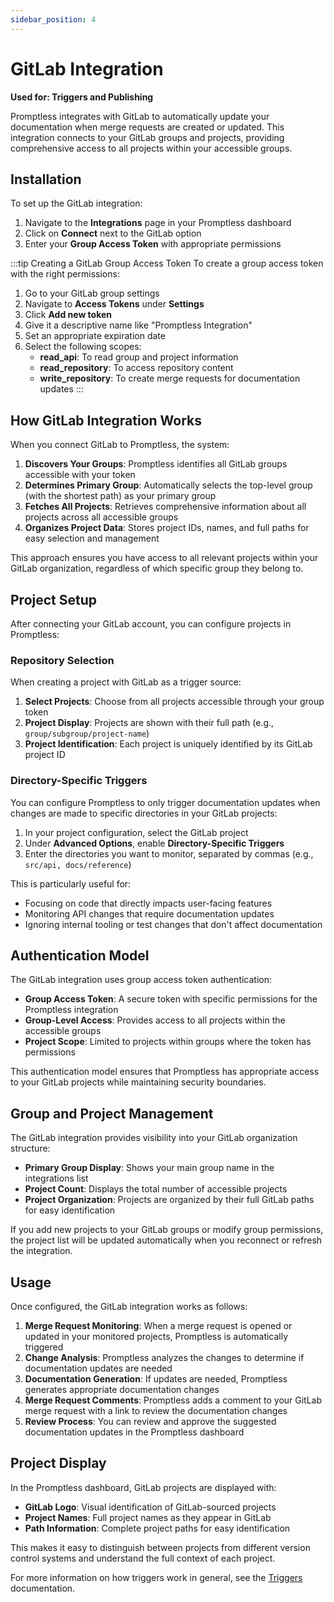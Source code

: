 ```yaml
---
sidebar_position: 4
---
```


# GitLab Integration

**Used for: Triggers and Publishing**

Promptless integrates with GitLab to automatically update your documentation when merge requests are created or updated. This integration connects to your GitLab groups and projects, providing comprehensive access to all projects within your accessible groups.

## Installation

To set up the GitLab integration:

1. Navigate to the **Integrations** page in your Promptless dashboard
2. Click on **Connect** next to the GitLab option
3. Enter your **Group Access Token** with appropriate permissions

:::tip Creating a GitLab Group Access Token
To create a group access token with the right permissions:
1. Go to your GitLab group settings
2. Navigate to **Access Tokens** under **Settings**
3. Click **Add new token**
4. Give it a descriptive name like "Promptless Integration"
5. Set an appropriate expiration date
6. Select the following scopes:
   - **read_api**: To read group and project information
   - **read_repository**: To access repository content
   - **write_repository**: To create merge requests for documentation updates
:::

## How GitLab Integration Works

When you connect GitLab to Promptless, the system:

1. **Discovers Your Groups**: Promptless identifies all GitLab groups accessible with your token
2. **Determines Primary Group**: Automatically selects the top-level group (with the shortest path) as your primary group
3. **Fetches All Projects**: Retrieves comprehensive information about all projects across all accessible groups
4. **Organizes Project Data**: Stores project IDs, names, and full paths for easy selection and management

This approach ensures you have access to all relevant projects within your GitLab organization, regardless of which specific group they belong to.

## Project Setup

After connecting your GitLab account, you can configure projects in Promptless:

### Repository Selection

When creating a project with GitLab as a trigger source:

1. **Select Projects**: Choose from all projects accessible through your group token
2. **Project Display**: Projects are shown with their full path (e.g., `group/subgroup/project-name`)
3. **Project Identification**: Each project is uniquely identified by its GitLab project ID

### Directory-Specific Triggers

You can configure Promptless to only trigger documentation updates when changes are made to specific directories in your GitLab projects:

1. In your project configuration, select the GitLab project
2. Under **Advanced Options**, enable **Directory-Specific Triggers**
3. Enter the directories you want to monitor, separated by commas (e.g., `src/api, docs/reference`)

This is particularly useful for:
- Focusing on code that directly impacts user-facing features
- Monitoring API changes that require documentation updates
- Ignoring internal tooling or test changes that don't affect documentation

## Authentication Model

The GitLab integration uses group access token authentication:

- **Group Access Token**: A secure token with specific permissions for the Promptless integration
- **Group-Level Access**: Provides access to all projects within the accessible groups
- **Project Scope**: Limited to projects within groups where the token has permissions

This authentication model ensures that Promptless has appropriate access to your GitLab projects while maintaining security boundaries.

## Group and Project Management

The GitLab integration provides visibility into your GitLab organization structure:

- **Primary Group Display**: Shows your main group name in the integrations list
- **Project Count**: Displays the total number of accessible projects
- **Project Organization**: Projects are organized by their full GitLab paths for easy identification

If you add new projects to your GitLab groups or modify group permissions, the project list will be updated automatically when you reconnect or refresh the integration.

## Usage

Once configured, the GitLab integration works as follows:

1. **Merge Request Monitoring**: When a merge request is opened or updated in your monitored projects, Promptless is automatically triggered
2. **Change Analysis**: Promptless analyzes the changes to determine if documentation updates are needed
3. **Documentation Generation**: If updates are needed, Promptless generates appropriate documentation changes
4. **Merge Request Comments**: Promptless adds a comment to your GitLab merge request with a link to review the documentation changes
5. **Review Process**: You can review and approve the suggested documentation updates in the Promptless dashboard

## Project Display

In the Promptless dashboard, GitLab projects are displayed with:
- **GitLab Logo**: Visual identification of GitLab-sourced projects
- **Project Names**: Full project names as they appear in GitLab
- **Path Information**: Complete project paths for easy identification

This makes it easy to distinguish between projects from different version control systems and understand the full context of each project.

For more information on how triggers work in general, see the [Triggers](/core-concepts/triggers) documentation.
